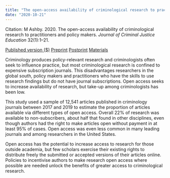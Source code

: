 ```yaml
---
title: "The open-access availability of criminological research to practitioners and policy makers"
date: "2020-10-21"
---
```


Citation: M Ashby. 2020. The open-access availability of criminological research to practitioners and policy makers. _Journal of Criminal Justice Education_ 32(1):1--21.

[Published version ($)](https://doi.org/10.1080/10511253.2020.1838588){.btn .btn-primary}
[Preprint](https://osf.io/preprints/socarxiv/wnq7h/){.btn .btn-primary}
[Postprint](/files/open_access_to_criminology_postprint.pdf){.btn .btn-primary}
[Materials](https://github.com/mpjashby/crim-oa){.btn .btn-primary}

Criminology produces policy-relevant research and criminologists often seek to influence practice, but most criminological research is confined to expensive subscription journals. This disadvantages researchers in the global south, policy makers and practitioners who have the skills to use research findings but do not have journal subscriptions. Open access seeks to increase availability of research, but take-up among criminologists has been low. 

This study used a sample of 12,541 articles published in criminology journals between 2017 and 2019 to estimate the proportion of articles available via different types of open access. Overall 22% of research was available to non-subscribers, about half that found in other disciplines, even though authors had the right to make articles open without payment in at least 95% of cases. Open access was even less common in many leading journals and among researchers in the United States.

Open access has the potential to increase access to research for those outside academia, but few scholars exercise their existing rights to distribute freely the submitted or accepted versions of their articles online. Policies to incentivise authors to make research open access where possible are needed unlock the benefits of greater access to criminological research.

